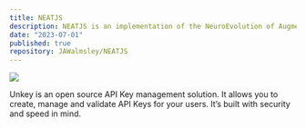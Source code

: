 ```yaml
---
title: NEATJS
description: NEATJS is an implementation of the NeuroEvolution of Augmenting Topologies (NEAT) algorithm in JavaScript.
date: "2023-07-01"
published: true
repository: JAWalmsley/NEATJS
---
```



[![](https://unkey.dev/images/landing/app.png)](https://planetfall.io)

Unkey is an open source API Key management solution. It allows you to create, manage and validate API Keys for your users. It’s built with security and speed in mind.
